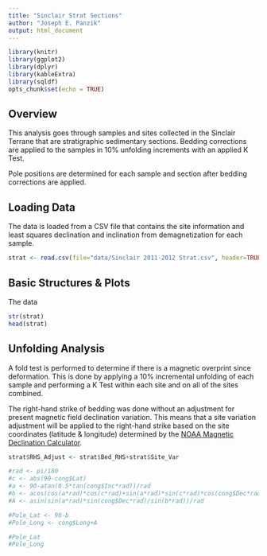 ```yaml
---
title: "Sinclair Strat Sections"
author: "Joseph E. Panzik"
output: html_document
---
```


```r
library(knitr)
library(ggplot2)
library(dplyr)
library(kableExtra)
library(sqldf)
opts_chunk$set(echo = TRUE)
```

## Overview

This analysis goes through samples and sites collected in the Sinclair Terrane that are stratigraphic sedimentary sections. Bedding corrections are applied to the samples in 10% unfolding increments with an applied K Test.

Pole positions are determined for each sample and section after bedding corrections are applied.

## Loading Data

The data is loaded from a CSV file that contains the site information and least squares declination and inclination from demagnetization for each sample.

```r
strat <- read.csv(file="data/Sinclair 2011-2012 Strat.csv", header=TRUE, na.strings=NA)
```

## Basic Structures & Plots
The data

```r
str(strat)
head(strat)
```

## Unfolding Analysis

A fold test is performed to determine if there is a magnetic overprint since deformation. This is done by applying a 10% incremental unfolding of each sample and performing a K Test within each site and on all of the sites combined.

The right-hand strike of bedding was done without an adjustment for present magnetic field declination variation. This means that a site variation adjustment will be applied to the right-hand strike based on the site coordinates (latitude & longitude) determined by the [NOAA Magnetic Declination Calculator](https://www.ngdc.noaa.gov/geomag/calculators/magcalc.shtml).

```r
strat$RHS_Adjust <- strat$Bed_RHS+strat$Site_Var
```

```r
#rad <- pi/180
#c <- abs(90-cong$Lat)
#a <- 90-atan(0.5*tan(cong$Inc*rad))/rad
#b <- acos(cos(a*rad)*cos(c*rad)+sin(a*rad)*sin(c*rad)*cos(cong$Dec*rad))/rad
#A <- asin(sin(a*rad)*sin(cong$Dec*rad)/sin(b*rad))/rad

#Pole_Lat <- 90-b
#Pole_Long <- cong$Long+A

#Pole_Lat
#Pole_Long
```